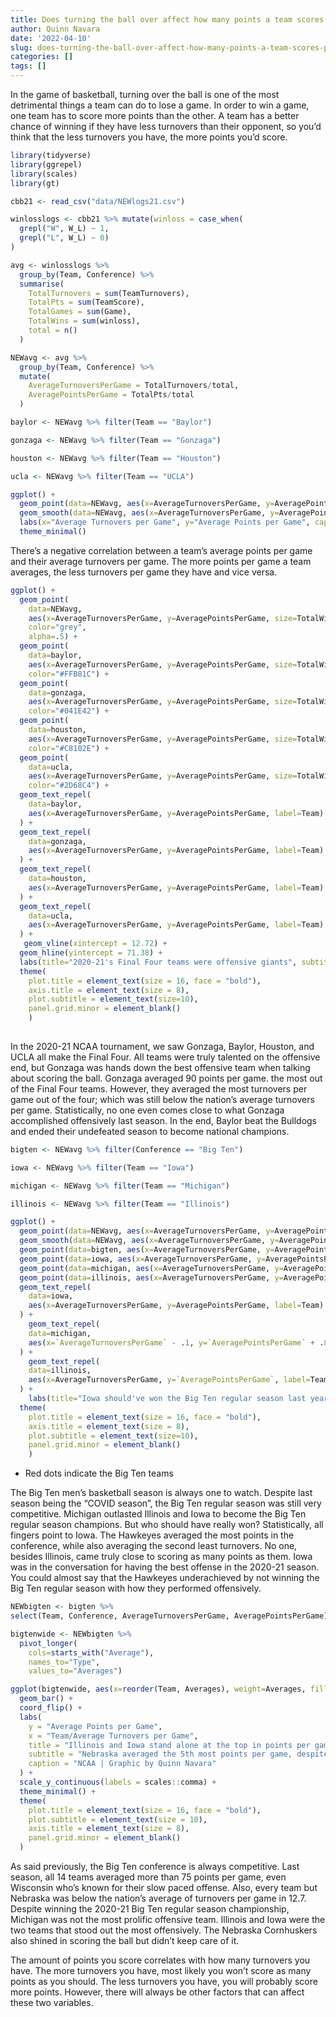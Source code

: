 ```yaml
---
title: Does turning the ball over affect how many points a team scores per game
author: Quinn Navara
date: '2022-04-10'
slug: does-turning-the-ball-over-affect-how-many-points-a-team-scores-per-game
categories: []
tags: []
---
```


In the game of basketball, turning over the ball is one of the most detrimental things a team can do to lose a game. In order to win a game, one team has to score more points than the other. A team has a better chance of winning if they have less turnovers than their opponent, so you'd think that the less turnovers you have, the more points you'd score. 

```r

library(tidyverse)
library(ggrepel)
library(scales)
library(gt)

cbb21 <- read_csv("data/NEWlogs21.csv")

winlosslogs <- cbb21 %>% mutate(winloss = case_when(
  grepl("W", W_L) ~ 1, 
  grepl("L", W_L) ~ 0)
)

```

```r

avg <- winlosslogs %>% 
  group_by(Team, Conference) %>% 
  summarise(
    TotalTurnovers = sum(TeamTurnovers),
    TotalPts = sum(TeamScore),
    TotalGames = sum(Game),
    TotalWins = sum(winloss),
    total = n()
  )

NEWavg <- avg %>% 
  group_by(Team, Conference) %>% 
  mutate(
    AverageTurnoversPerGame = TotalTurnovers/total,
    AveragePointsPerGame = TotalPts/total
  )

baylor <- NEWavg %>% filter(Team == "Baylor")

gonzaga <- NEWavg %>% filter(Team == "Gonzaga")

houston <- NEWavg %>% filter(Team == "Houston")

ucla <- NEWavg %>% filter(Team == "UCLA")

```

```r

ggplot() + 
  geom_point(data=NEWavg, aes(x=AverageTurnoversPerGame, y=AveragePointsPerGame)) +
  geom_smooth(data=NEWavg, aes(x=AverageTurnoversPerGame, y=AveragePointsPerGame), method="lm") +
  labs(x="Average Turnovers per Game", y="Average Points per Game", caption="Source: NCAA | Graphic by Quinn Navara") +
  theme_minimal()

```

There's a negative correlation between a team's average points per game and their average turnovers per game. The more points per game a team averages, the less turnovers per game they have and vice versa.

```r

ggplot() + 
  geom_point(
    data=NEWavg, 
    aes(x=AverageTurnoversPerGame, y=AveragePointsPerGame, size=TotalWins), 
    color="grey", 
    alpha=.5) + 
  geom_point(
    data=baylor, 
    aes(x=AverageTurnoversPerGame, y=AveragePointsPerGame, size=TotalWins), 
    color="#FFB81C") + 
  geom_point(
    data=gonzaga, 
    aes(x=AverageTurnoversPerGame, y=AveragePointsPerGame, size=TotalWins), 
    color="#041E42") +
  geom_point(
    data=houston, 
    aes(x=AverageTurnoversPerGame, y=AveragePointsPerGame, size=TotalWins), 
    color="#C8102E") +
  geom_point(
    data=ucla, 
    aes(x=AverageTurnoversPerGame, y=AveragePointsPerGame, size=TotalWins), 
    color="#2D68C4") +
  geom_text_repel(
    data=baylor, 
    aes(x=AverageTurnoversPerGame, y=AveragePointsPerGame, label=Team)
  ) +
  geom_text_repel(
    data=gonzaga, 
    aes(x=AverageTurnoversPerGame, y=AveragePointsPerGame, label=Team)
  ) +
  geom_text_repel(
    data=houston, 
    aes(x=AverageTurnoversPerGame, y=AveragePointsPerGame, label=Team)
  ) +
  geom_text_repel(
    data=ucla, 
    aes(x=AverageTurnoversPerGame, y=AveragePointsPerGame, label=Team)
  ) +
   geom_vline(xintercept = 12.72) + 
  geom_hline(yintercept = 71.38) +
  labs(title="2020-21's Final Four teams were offensive giants", subtitle="All 4 teams exceeded the nation's averages in points and turnovers per game.", x="Average Turnovers per Game", y="Average Points per Game", caption="Source: NCAA | Graphic by Quinn Navara")  + theme_minimal() + 
  theme(
    plot.title = element_text(size = 16, face = "bold"),
    axis.title = element_text(size = 8), 
    plot.subtitle = element_text(size=10), 
    panel.grid.minor = element_blank()
    )
  

```

In the 2020-21 NCAA tournament, we saw Gonzaga, Baylor, Houston, and UCLA all make the Final Four. All teams were truly talented on the offensive end, but Gonzaga was hands down the best offensive team when talking about scoring the ball. Gonzaga averaged 90 points per game. the most out of the Final Four teams. However, they averaged the most turnovers per game out of the four; which was still below the nation's average turnovers per game. Statistically, no one even comes close to what Gonzaga accomplished offensively last season. In the end, Baylor beat the Bulldogs and ended their undefeated season to become national champions. 

```r

bigten <- NEWavg %>% filter(Conference == "Big Ten")

iowa <- NEWavg %>% filter(Team == "Iowa")

michigan <- NEWavg %>% filter(Team == "Michigan")

illinois <- NEWavg %>% filter(Team == "Illinois")

```

```r

ggplot() + 
  geom_point(data=NEWavg, aes(x=AverageTurnoversPerGame, y=AveragePointsPerGame), color = "grey", alpha = .8) +
  geom_smooth(data=NEWavg, aes(x=AverageTurnoversPerGame, y=AveragePointsPerGame), method="lm") +
  geom_point(data=bigten, aes(x=AverageTurnoversPerGame, y=AveragePointsPerGame), color="red") +
  geom_point(data=iowa, aes(x=AverageTurnoversPerGame, y=AveragePointsPerGame), color="yellow") +
  geom_point(data=michigan, aes(x=AverageTurnoversPerGame, y=AveragePointsPerGame), color="purple") +
  geom_point(data=illinois, aes(x=AverageTurnoversPerGame, y=AveragePointsPerGame), color="orange") +
  geom_text_repel(
    data=iowa, 
    aes(x=AverageTurnoversPerGame, y=AveragePointsPerGame, label=Team)
  ) +
    geom_text_repel(
    data=michigan, 
    aes(x=`AverageTurnoversPerGame` - .1, y=`AveragePointsPerGame` + .8, label=Team)
  ) +
    geom_text_repel(
    data=illinois, 
    aes(x=AverageTurnoversPerGame, y=`AveragePointsPerGame`, label=Team)
  ) + 
    labs(title="Iowa should've won the Big Ten regular season last year", subtitle="The Hawkeyes finished a meer 3rd in the conference, despite being a statistical juggernaut.", x="Average Turnovers per Game", y="Average Points per Game", caption="Source: NCAA | Graphic by Quinn Navara")  + theme_minimal() + 
  theme(
    plot.title = element_text(size = 16, face = "bold"),
    axis.title = element_text(size = 8), 
    plot.subtitle = element_text(size=10), 
    panel.grid.minor = element_blank()
    )

```

* Red dots indicate the Big Ten teams

The Big Ten men's basketball season is always one to watch. Despite last season being the "COVID season", the Big Ten regular season was still very competitive. Michigan outlasted Illinois and Iowa to become the Big Ten regular season champions. But who should have really won? Statistically, all fingers point to Iowa. The Hawkeyes averaged the most points in the conference, while also averaging the second least turnovers. No one, besides Illinois, came truly close to scoring as many points as them. Iowa was in the conversation for having the best offense in the 2020-21 season. You could almost say that the Hawkeyes underachieved by not winning the Big Ten regular season with how they performed offensively. 

```r

NEWbigten <- bigten %>% 
select(Team, Conference, AverageTurnoversPerGame, AveragePointsPerGame)

bigtenwide <- NEWbigten %>% 
  pivot_longer(
    cols=starts_with("Average"), 
    names_to="Type", 
    values_to="Averages") 


```

```r
ggplot(bigtenwide, aes(x=reorder(Team, Averages), weight=Averages, fill=Type)) + 
  geom_bar() + 
  coord_flip() +
  labs(
    y = "Average Points per Game",
    x = "Team/Average Turnovers per Game",
    title = "Illinois and Iowa stand alone at the top in points per game",
    subtitle = "Nebraska averaged the 5th most points per game, despite leading the league in average turnovers.",
    caption = "NCAA | Graphic by Quinn Navara"
  ) +
  scale_y_continuous(labels = scales::comma) +
  theme_minimal() + 
  theme(
    plot.title = element_text(size = 16, face = "bold"),
    plot.subtitle = element_text(size = 10),
    axis.title = element_text(size = 8),
    panel.grid.minor = element_blank()
  )
```

As said previously, the Big Ten conference is always competitive. Last season, all 14 teams averaged more than 75 points per game, even Wisconsin who's known for their slow paced offense. Also, every team but Nebraska was below the nation's average of turnovers per game in 12.7. Despite winning the 2020-21 Big Ten regular season championship, Michigan was not the most prolific offensive team. Illinois and Iowa were the two teams that stood out the most offensively. The Nebraska Cornhuskers also shined in scoring the ball but didn't keep care of it. 

The amount of points you score correlates with how many turnovers you have. The more turnovers you have, most likely you won't score as many points as you should. The less turnovers you have, you will probably score more points. However, there will always be other factors that can affect these two variables. 

